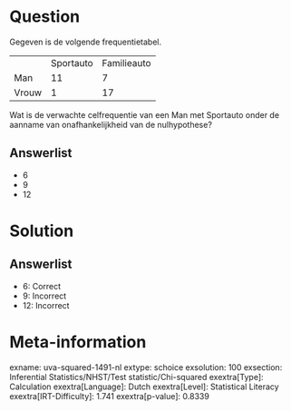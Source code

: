Question
========

Gegeven is de volgende frequentietabel.

  ------- ----------- -------------
          Sportauto   Familieauto
  Man     11          7
  Vrouw   1           17
  ------- ----------- -------------

Wat is de verwachte celfrequentie van een Man met Sportauto onder de
aanname van onafhankelijkheid van de nulhypothese?

Answerlist
----------

* 6
* 9
* 12

Solution
========

Answerlist
----------

* 6: Correct
* 9: Incorrect
* 12: Incorrect

Meta-information
================
exname: uva-squared-1491-nl
extype: schoice
exsolution: 100
exsection: Inferential Statistics/NHST/Test statistic/Chi-squared
exextra[Type]: Calculation
exextra[Language]: Dutch
exextra[Level]: Statistical Literacy
exextra[IRT-Difficulty]: 1.741
exextra[p-value]: 0.8339
